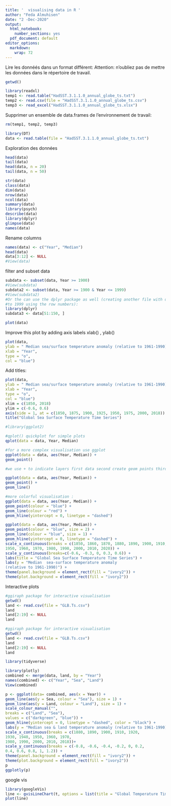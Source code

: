 ```yaml
---
title: '  visualising data in R '
author: "Feda Almuhisen"
date: "2 -Dec-2020"
output:
  html_notebook:
    number_sections: yes
  pdf_document: default
editor_options: 
  markdown: 
    wrap: 72
---
```


Lire les donnéés dans un format différent: 
Attention: n'oubliez pas de mettre les données dans le répertoire de travail.

```r
getwd()
```


```r

library(readxl)
temp1 <- read.table("HadSST.3.1.1.0_annual_globe_ts.txt")
temp2 <- read.csv(file = "HadSST.3.1.1.0_annual_globe_ts.csv")
temp3 <- read_excel("HadSST.3.1.1.0_annual_globe_ts.xlsx")
```

Supprimer un ensemble de data.frames de l'environnement de travail: 

```r

rm(temp1, temp2, temp3)

```



```r
library(DT)
data <- read.table(file = "HadSST.3.1.1.0_annual_globe_ts.txt")

```


Exploration des données
```r


head(data)
tail(data)
head(data, n = 20)
tail(data, n = 50)

str(data)
class(data)
dim(data)
nrow(data)
ncol(data)
summary(data)
library(psych)
describe(data)
library(dplyr)
glimpse(data)
names(data)
```

Rename columns

```r
names(data) <- c("Year", "Median")
head(data)
data[3:12] <- NULL
#View(data)


```

filter and subset data 
```r
subdata <- subset(data, Year >= 1900)
#View(subdata)
subdata2 <- subset(data, Year >= 1900 & Year <= 1999)
#View(subdata2)
#Or the can use the dplyr package as well (creating another file with data from 1900
#to 1999 using the row numbers):
library(dplyr)
subdata3 <- data[51:150, ]
```


```r
plot(data)
```


Improve this plot by adding axis labels xlab() , ylab() 


```r
plot(data,
ylab = " Median sea/surface temperature anomaly (relative to 1961-1990)",
xlab = "Year",
type = "o",
col = "blue")
```


Add titles:
```r
plot(data,
ylab = " Median sea/surface temperature anomaly (relative to 1961-1990)",
xlab = "Year",
type = "o",
col = "blue")
xlim = c(1850, 2018)
ylim = c(-0.6, 0.6)
axis(side = 1, at = c(1850, 1875, 1900, 1925, 1950, 1975, 2000, 2018))
title("Global Sea Surface Temperature Time Series")
```


```r
#library(ggplot2)

#qplot() quickplot for simple plots
qplot(data = data, Year, Median)

#for a more complex visualisation use ggplot 
ggplot(data = data, aes(Year, Median)) +
geom_point()
```

```r
#we use + to indicate layers first data second create geom points third connect with lines 

ggplot(data = data, aes(Year, Median)) +
geom_point() +
geom_line()
```

```r
#more colorful visualisation :
ggplot(data = data, aes(Year, Median)) +
geom_point(colour = "blue") +
geom_line(colour = "red") +
geom_hline(yintercept = 0, linetype = "dashed")

```


```r
ggplot(data = data, aes(Year, Median)) +
geom_point(colour = "blue", size = 2) +
geom_line(colour = "blue", size = 1) +
geom_hline(yintercept = 0, linetype = "dashed") +
scale_x_continuous(breaks = c(1850, 1860, 1870, 1880, 1890, 1900, 1910, 1920, 1930, 1940,
1950, 1960, 1970, 1980, 1990, 2000, 2010, 2020)) +
scale_y_continuous(breaks=c(-0.6, -0.3, 0, 0.3, 0.6)) +
labs(title = "Global Sea Surface Temperature Time Series") +
labs(y = "Median  sea-surface temperature anomaly
(relative to 1961-1990)") +
theme(panel.background = element_rect(fill = "ivory2")) +
theme(plot.background = element_rect(fill = "ivory2"))
```
Interactive plots 
```r
#ggiraph package for interactive visualisation
getwd()
land <- read.csv(file = "GLB.Ts.csv")
land
land[2:19] <- NULL
land
```

```r
#ggiraph package for interactive visualisation
getwd()
land <- read.csv(file = "GLB.Ts.csv")
land
land[2:19] <- NULL
land
```


```r
library(tidyverse)

library(plotly)
combined <- merge(data, land, by = "Year")
names(combined) <- c("Year", "Sea", "Land")
View(combined)

p <- ggplot(data= combined, aes(x = Year)) +
geom_line(aes(y = Sea, colour = "Sea"), size = 1) +
geom_line(aes(y = Land, colour = "Land"), size = 1) +
scale_colour_manual("",
breaks = c("Land", "Sea"),
values = c("darkgreen", "blue")) +
geom_hline(yintercept = 0, linetype = "dashed", color = "black") +
labs(y = "Median sea & land temperature anomaly (relative to 1961-1990)") +
scale_x_continuous(breaks = c(1880, 1890, 1900, 1910, 1920,
1930, 1940, 1950, 1960, 1970,
1980, 1990, 2000, 2010, 2018))+
scale_y_continuous(breaks = c(-0.8, -0.6, -0.4, -0.2, 0, 0.2,
0.4, 0.6, 0.8, 1, 1.2)) +
theme(panel.background = element_rect(fill = "ivory2")) +
theme(plot.background = element_rect(fill = "ivory2"))
p
ggplotly(p)
```

google vis

```r
library(googleVis)
line <- gvisLineChart(t, options = list(title = "Global Temperature Time Series"))
plot(line)
```


